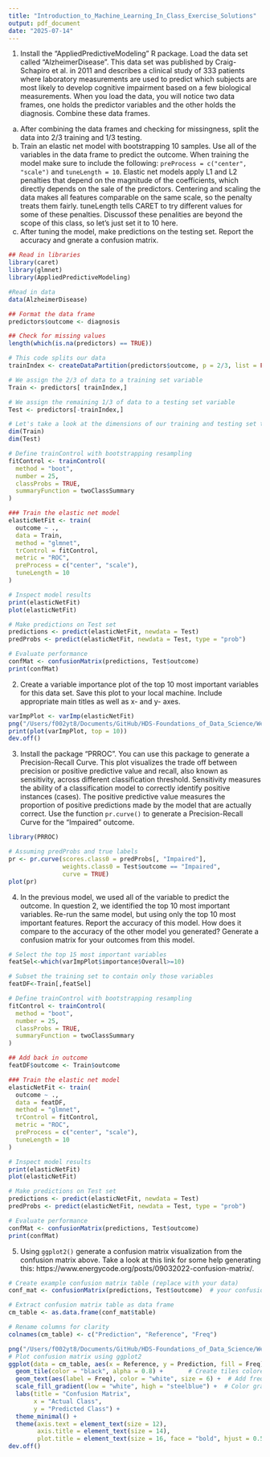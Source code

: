 ```yaml
---
title: "Introduction_to_Machine_Learning_In_Class_Exercise_Solutions"
output: pdf_document
date: "2025-07-14"
---
```


1) Install the "AppliedPredictiveModeling" R package. Load the data set called "AlzheimerDisease". This data set was published by Craig-Schapiro et al. in 2011 and describes a clinical study of 333 patients where laboratory measurements are used to predict which subjects are most likely to develop cognitive impairment based on a few biological measurements. When you load the data, you will notice two data frames, one holds the predictor variables and the other holds the diagnosis. Combine these data frames.

a) After combining the data frames and checking for missingness, split the data into 2/3 training and 1/3 testing. 
b) Train an elastic net model with bootstrapping 10 samples. Use all of the variables in the data frame to predict the outcome. When training the model make sure to include the following: `preProcess = c("center", "scale")` and `tuneLength = 10`. Elastic net models apply L1 and L2 penalties that depend on the magnitude of the coefficients, which directly depends on the sale of the predictors. Centering and scaling the data makes all features comparable on the same scale, so the penalty treats them fairly. tuneLength tells CARET to try different values for some of these penalties. Discussof these penalities are beyond the scope of this class, so let's just set it to 10 here. 
c) After tuning the model, make predictions on the testing set. Report the accuracy and gnerate a confusion matrix. 
```r
## Read in libraries
library(caret)
library(glmnet)
library(AppliedPredictiveModeling)

#Read in data
data(AlzheimerDisease)

## Format the data frame
predictors$outcome <- diagnosis

## Check for missing values
length(which(is.na(predictors) == TRUE))

# This code splits our data 
trainIndex <- createDataPartition(predictors$outcome, p = 2/3, list = FALSE, times = 1)

# We assign the 2/3 of data to a training set variable
Train <- predictors[ trainIndex,]

# We assign the remaining 1/3 of data to a testing set variable
Test <- predictors[-trainIndex,]

# Let's take a look at the dimensions of our training and testing set to see if that all worked out ok
dim(Train)
dim(Test)

# Define trainControl with bootstrapping resampling
fitControl <- trainControl(
  method = "boot",        
  number = 25,            
  classProbs = TRUE,
  summaryFunction = twoClassSummary
)

### Train the elastic net model
elasticNetFit <- train(
  outcome ~ .,            
  data = Train,
  method = "glmnet",
  trControl = fitControl,
  metric = "ROC",       
  preProcess = c("center", "scale"),
  tuneLength = 10          
)

# Inspect model results
print(elasticNetFit)
plot(elasticNetFit)

# Make predictions on Test set
predictions <- predict(elasticNetFit, newdata = Test)
predProbs <- predict(elasticNetFit, newdata = Test, type = "prob")

# Evaluate performance
confMat <- confusionMatrix(predictions, Test$outcome)
print(confMat)
```
2) Create a variable importance plot of the top 10 most important variables for this data set. Save this plot to your local machine. Include appropriate main titles as well as x- and y- axes. 
```r
varImpPlot <- varImp(elasticNetFit)
png("/Users/f002yt8/Documents/GitHub/HDS-Foundations_of_Data_Science/Week_5/Lecture_Notes/images/var-imp-plot.png", width = 1000, height = 1000, res = 200)
print(plot(varImpPlot, top = 10))
dev.off()
```
3) Install the package "PRROC". You can use this package to generate a Precision-Recall Curve. This plot visualizes the trade off between precision or positive predictive value and recall, also known as sensitivity, across different classification threshold. Sensitivity measures the ability of a classification model to correctly identify positive instances (cases). The positive predictive value measures the proportion of positive predictions made by the model that are actually correct. Use the function `pr.curve()` to generate a Precision-Recall Curve for the "Impaired" outcome.
```r
library(PRROC)

# Assuming predProbs and true labels
pr <- pr.curve(scores.class0 = predProbs[, "Impaired"],
               weights.class0 = Test$outcome == "Impaired",
               curve = TRUE)
plot(pr)
```
4) In the previous model, we used all of the variable to predict the outcome. In question 2, we identified the top 10 most important variables. Re-run the same model, but using only the top 10 most important features. Report the accuracy of this model. How does it compare to the accuracy of the other model you generated? Generate a confusion matrix for your outcomes from this model.
```r
# Select the top 15 most important variables
featSel<-which(varImpPlot$importance$Overall>=10)

# Subset the training set to contain only those variables
featDF<-Train[,featSel]

# Define trainControl with bootstrapping resampling
fitControl <- trainControl(
  method = "boot",        
  number = 25,            
  classProbs = TRUE,
  summaryFunction = twoClassSummary
)

## Add back in outcome
featDF$outcome <- Train$outcome

### Train the elastic net model
elasticNetFit <- train(
  outcome ~ .,            
  data = featDF,
  method = "glmnet",
  trControl = fitControl,
  metric = "ROC",       
  preProcess = c("center", "scale"),
  tuneLength = 10          
)

# Inspect model results
print(elasticNetFit)
plot(elasticNetFit)

# Make predictions on Test set
predictions <- predict(elasticNetFit, newdata = Test)
predProbs <- predict(elasticNetFit, newdata = Test, type = "prob")

# Evaluate performance
confMat <- confusionMatrix(predictions, Test$outcome)
print(confMat)
```
5) Using `ggplot2()` generate a confusion matrix visualization from the confusion matrix above. Take a look at this link for some help generating this: https://www.energycode.org/posts/09032022-confusion-matrix/.
```r
# Create example confusion matrix table (replace with your data)
conf_mat <- confusionMatrix(predictions, Test$outcome)  # your confusion matrix object

# Extract confusion matrix table as data frame
cm_table <- as.data.frame(conf_mat$table)

# Rename columns for clarity
colnames(cm_table) <- c("Prediction", "Reference", "Freq")

png("/Users/f002yt8/Documents/GitHub/HDS-Foundations_of_Data_Science/Week_5/Lecture_Notes/images/confusion_matrix_elasticnet.png", width = 1000, height = 1000, res = 200)
# Plot confusion matrix using ggplot2
ggplot(data = cm_table, aes(x = Reference, y = Prediction, fill = Freq)) +
  geom_tile(color = "black", alpha = 0.8) +       # Create tiles colored by frequency
  geom_text(aes(label = Freq), color = "white", size = 6) +  # Add frequency text in tiles
  scale_fill_gradient(low = "white", high = "steelblue") +  # Color gradient for tiles
  labs(title = "Confusion Matrix",
       x = "Actual Class",
       y = "Predicted Class") +
  theme_minimal() +
  theme(axis.text = element_text(size = 12),
        axis.title = element_text(size = 14),
        plot.title = element_text(size = 16, face = "bold", hjust = 0.5))
dev.off()
```

